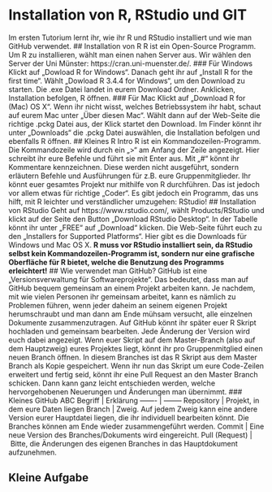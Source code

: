 # Installation von R, RStudio und GIT
Im ersten Tutorium lernt ihr, wie ihr R und RStudio installiert und wie man GitHub verwendet.
## Installation von R
R ist ein Open-Source Programm. Um R zu installieren, wählt man einen nahen Server aus. Wir wählen den Server der Uni Münster: https://cran.uni-muenster.de/.
### Für Windows
Klickt auf „Dowload R for Windows“. Danach geht ihr auf „Install R for the first time“. Wählt „Dowload R 3.4.4 for Windows“, um den Download zu starten. Die .exe Datei landet in eurem Download Ordner. Anklicken, Installation befolgen, R öffnen.
### Für Mac
Klickt auf „Download R for (Mac) OS X“. Wenn ihr nicht wisst, welches Betriebssystem ihr habt, schaut auf eurem Mac unter „Über diesen Mac“. Wählt dann auf der Web-Seite die richtige .pckg Datei aus, der Klick startet den Download. Im Finder könnt ihr unter „Downloads“ die .pckg Datei auswählen, die Installation befolgen und ebenfalls R öffnen.
## Kleines R Intro
R ist ein Kommandozeilen-Programm. Die Kommandozeile wird durch ein „>“ am Anfang der Zeile angezeigt. Hier schreibt ihr eure Befehle und führt sie mit Enter aus. Mit „#“ könnt ihr Kommentare kennzeichnen. Diese werden nicht ausgeführt, sondern erläutern Befehle und Ausführungen für z.B. eure Gruppenmitglieder.
Ihr könnt euer gesamtes Projekt nur mithilfe von R durchführen. Das ist jedoch vor allem etwas für richtige „Coder“. Es gibt jedoch ein Programm, das uns hilft, mit R leichter und verständlicher umzugehen: RStudio!
## Installation von RStudio
Geht auf https://www.rstudio.com/, wählt Products/RStudio und klickt auf der Seite den Button „Download RStudio Desktop“. In der Tabelle könnt ihr unter „FREE“ auf „Download“ klicken. Die Web-Seite führt euch zu den „Installers for Supported Platforms“. Hier gibt es die Downloads für Windows und Mac OS X.
**R muss vor RStudio installiert sein, da RStudio selbst kein Kommandozeilen-Programm ist, sondern nur eine grafische Oberfläche für R bietet, welche die Benutzung des Programms erleichtert!**
## Wie verwendet man GitHub?
GitHub ist eine „Versionsverwaltung für Softwareprojekte“. Das bedeutet, dass man auf GitHub bequem gemeinsam an einem Projekt arbeiten kann. Je nachdem, mit wie vielen Personen ihr gemeinsam arbeitet, kann es nämlich zu Problemen führen, wenn jeder daheim an seinem eigenen Projekt herumschraubt und man dann am Ende mühsam versucht, alle einzelnen Dokumente zusammenzutragen.
Auf GitHub könnt ihr später euer R Skript hochladen und gemeinsam bearbeiten. Jede Änderung der Version wird euch dabei angezeigt. Wenn euer Skript auf dem Master-Branch (also auf dem Hauptzweig) eures Projektes liegt, könnt ihr pro Gruppenmitglied einen neuen Branch öffnen. In diesem Branches ist das R Skript aus dem Master Branch als Kopie gespeichert. Wenn ihr nun das Skript um eure Code-Zeilen erweitert und fertig seid, könnt ihr eine Pull Request an den Master Branch schicken. Dann kann ganz leicht entschieden werden, welche hervorgehobenen Neuerungen und Änderungen man übernimmt.
### Kleines GitHub ABC
Begriff | Erklärung
------- | --------
Repository | Projekt, in dem eure Daten liegen
Branch | Zweig. Auf jedem Zweig kann eine andere Version eurer Hauptdatei liegen, die ihr individuell bearbeiten könnt. Die Branches können am Ende wieder zusammengeführt werden.
Commit | Eine neue Version des Branches/Dokuments wird eingereicht.
Pull (Request) | Bitte, die Änderungen des eigenen Branches in das Hauptdokument aufzunehmen.

## Kleine Aufgabe
